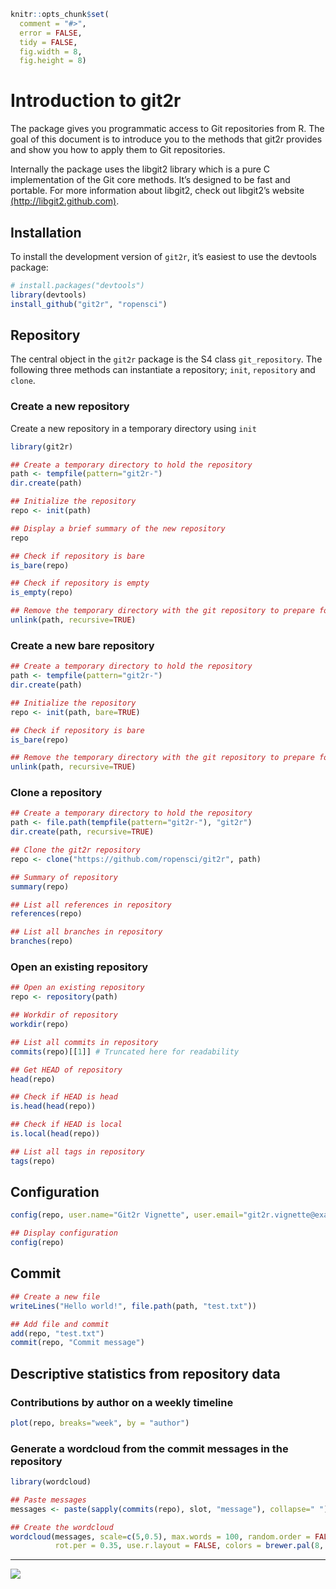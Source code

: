 <!--
%\VignetteEngine{knitr}
%\VignetteIndexEntry{Introduction to git2r}
-->

```r
knitr::opts_chunk$set(
  comment = "#>",
  error = FALSE,
  tidy = FALSE,
  fig.width = 8,
  fig.height = 8)
```

# Introduction to git2r

The package gives you programmatic access to Git repositories from
R. The goal of this document is to introduce you to the methods that
git2r provides and show you how to apply them to Git repositories.

Internally the package uses the libgit2 library which is a pure C
implementation of the Git core methods. It's designed to be fast and
portable. For more information about libgit2, check out libgit2's
website [(http://libgit2.github.com)](http://libgit2.github.com).

## Installation

To install the development version of `git2r`, it's easiest to use the
devtools package:

```r
# install.packages("devtools")
library(devtools)
install_github("git2r", "ropensci")
```

## Repository

The central object in the `git2r` package is the S4 class
`git_repository`. The following three methods can instantiate a
repository; `init`, `repository` and `clone`.

### Create a new repository

Create a new repository in a temporary directory using `init`

```r
library(git2r)

## Create a temporary directory to hold the repository
path <- tempfile(pattern="git2r-")
dir.create(path)

## Initialize the repository
repo <- init(path)

## Display a brief summary of the new repository
repo

## Check if repository is bare
is_bare(repo)

## Check if repository is empty
is_empty(repo)
```


```r
## Remove the temporary directory with the git repository to prepare for the next example
unlink(path, recursive=TRUE)
```

### Create a new bare repository

```r
## Create a temporary directory to hold the repository
path <- tempfile(pattern="git2r-")
dir.create(path)

## Initialize the repository
repo <- init(path, bare=TRUE)

## Check if repository is bare
is_bare(repo)
```

```r
## Remove the temporary directory with the git repository to prepare for the next example
unlink(path, recursive=TRUE)
```

### Clone a repository

```r
## Create a temporary directory to hold the repository
path <- file.path(tempfile(pattern="git2r-"), "git2r")
dir.create(path, recursive=TRUE)

## Clone the git2r repository
repo <- clone("https://github.com/ropensci/git2r", path)

## Summary of repository
summary(repo)

## List all references in repository
references(repo)

## List all branches in repository
branches(repo)
```

### Open an existing repository

```r
## Open an existing repository
repo <- repository(path)

## Workdir of repository
workdir(repo)

## List all commits in repository
commits(repo)[[1]] # Truncated here for readability

## Get HEAD of repository
head(repo)

## Check if HEAD is head
is.head(head(repo))

## Check if HEAD is local
is.local(head(repo))

## List all tags in repository
tags(repo)
```

## Configuration

```r
config(repo, user.name="Git2r Vignette", user.email="git2r.vignette@example.org")

## Display configuration
config(repo)
```

## Commit

```r
## Create a new file
writeLines("Hello world!", file.path(path, "test.txt"))

## Add file and commit
add(repo, "test.txt")
commit(repo, "Commit message")
```

## Descriptive statistics from repository data

### Contributions by author on a weekly timeline

```r
plot(repo, breaks="week", by = "author")
```

### Generate a wordcloud from the commit messages in the repository

```r
library(wordcloud)

## Paste messages
messages <- paste(sapply(commits(repo), slot, "message"), collapse=" ")

## Create the wordcloud
wordcloud(messages, scale=c(5,0.5), max.words = 100, random.order = FALSE,
          rot.per = 0.35, use.r.layout = FALSE, colors = brewer.pal(8, "Dark2"))
```

---

[![](http://ropensci.org/public_images/github_footer.png)](http://ropensci.org)
